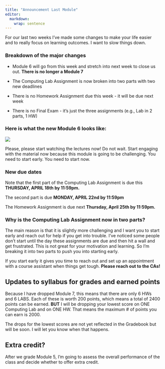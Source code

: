 ```yaml
---
title: "Announcement Last Module"
editor: 
  markdown: 
    wrap: sentence
---
```


For our last two weeks I've made some changes to make your life easier and to really focus on learning outcomes. I want to slow things down. 

### Breakdown of the major changes

-   Module 6 will go from this week and stretch into next week to close us out. **There is no longer a Module 7** 

-   The Computing Lab Assignment is now broken into two parts with two new deadlines

-   There is no Homework Assignment due this week - it will be due next week 

-   There is no Final Exam - it's just the three assignments (e.g., Lab in 2 parts, 1 HW)

### Here is what the new Module 6 looks like:

![](screenshot1.png){fig-align="center"}

::: callout-important
Please, please start watching the lectures now! Do not wait. Start engaging with the material now because this module is going to be challenging. You need to start early. You need to start now. 
:::

### New due dates

Note that the first part of the Computing Lab Assignment is due this **THURSDAY, APRIL 18th by 11:59pm.** 

The second part is due **MONDAY, APRIL 22nd by 11:59pm** 

The Homework Assignment is due next **Thursday, April 25th by 11:59pm.**

### Why is the Computing Lab Assignment now in two parts?

The main reason is that it is slightly more challenging and I want you to start early and reach out for help if you get into trouble. I've noticed some people don't start until the day these assignments are due and then hit a wall and get frustrated. This is not great for your motivation and learning. So I'm breaking it into two parts to push you into starting early.  

::: callout-tip
If you start early it gives you time to reach out and set up an appointment with a course assistant when things get tough. **Please reach out to the CAs!**
:::

## Updates to syllabus for grades and earned points

Because I have dropped Module 7, this means that there are only 6 HWs and 6 LABS. Each of these is worth 200 points, which means a total of 2400 points can be earned. **BUT** I will be dropping your lowest score on ONE Computing Lab and on ONE HW. That means the maximum # of points you can earn is 2000. 

::: callout-important
The drops for the lowest scores are not yet reflected in the Gradebook but will be soon. I will let you know when that happens. 
:::

## Extra credit?

After we grade Module 5, I'm going to assess the overall performance of the class and decide whether to offer extra credit. 




